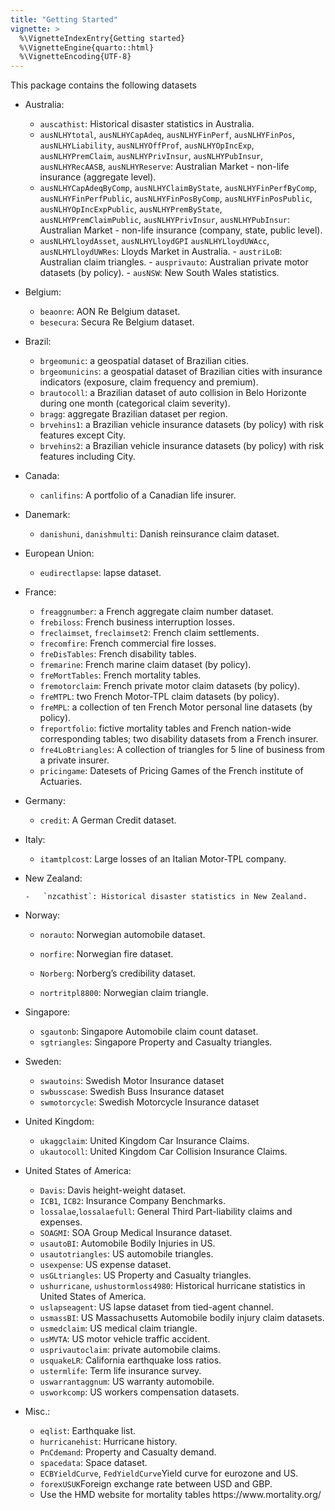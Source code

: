 ```yaml
---
title: "Getting Started"
vignette: >
  %\VignetteIndexEntry{Getting started}
  %\VignetteEngine{quarto::html}
  %\VignetteEncoding{UTF-8}
---
```


This package contains the following datasets

-   Australia:

    -   `auscathist`: Historical disaster statistics in Australia.
    -   `ausNLHYtotal`, `ausNLHYCapAdeq`, `ausNLHYFinPerf`, `ausNLHYFinPos`, `ausNLHYLiability`, `ausNLHYOffProf`, `ausNLHYOpIncExp`, `ausNLHYPremClaim`, `ausNLHYPrivInsur`, `ausNLHYPubInsur`, `ausNLHYRecAASB`, `ausNLHYReserve`: Australian Market - non-life insurance (aggregate level).
    -   `ausNLHYCapAdeqByComp`, `ausNLHYClaimByState`, `ausNLHYFinPerfByComp`, `ausNLHYFinPerfPublic`, `ausNLHYFinPosByComp`, `ausNLHYFinPosPublic`, `ausNLHYOpIncExpPublic`, `ausNLHYPremByState`, `ausNLHYPremClaimPublic`, `ausNLHYPrivInsur`, `ausNLHYPubInsur`: Australian Market - non-life insurance (company, state, public level).
    -   `ausNLHYLloydAsset`, `ausNLHYLloydGPI` `ausNLHYLloydUWAcc`, `ausNLHYLloydUWRes`: Lloyds Market in Australia. - `austriLoB`: Australian claim triangles. - `ausprivauto`: Australian private motor datasets (by policy). - `ausNSW`: New South Wales statistics.

-   Belgium:

    - `beaonre`: AON Re Belgium dataset. 
    - `besecura`: Secura Re Belgium dataset.

-   Brazil:

    - `brgeomunic`: a geospatial dataset of Brazilian cities. 
    - `brgeomunicins`: a geospatial dataset of Brazilian cities with insurance indicators (exposure, claim frequency and premium). 
    - `brautocoll`: a Brazilian dataset of auto collision in Belo Horizonte during one month (categorical claim severity). 
    - `bragg`: aggregate Brazilian dataset per region. 
    - `brvehins1`: a Brazilian vehicle insurance datasets (by policy) with risk features except City. 
    - `brvehins2`: a Brazilian vehicle insurance datasets (by policy) with risk features including City.

-   Canada:

    - `canlifins`: A portfolio of a Canadian life insurer.

-   Danemark:

    - `danishuni`, `danishmulti`: Danish reinsurance claim dataset.

-   European Union:

    - `eudirectlapse`: lapse dataset.

-   France:

    - `freaggnumber`: a French aggregate claim number dataset. 
    - `frebiloss`: French business interruption losses. 
    - `freclaimset`, `freclaimset2`: French claim settlements.
    - `frecomfire`: French commercial fire losses. 
    - `freDisTables`: French disability tables.
    - `fremarine`: French marine claim dataset (by policy). 
    - `freMortTables`: French mortality tables. 
    - `fremotorclaim`: French private motor claim datasets (by policy). 
    - `freMTPL`: two French Motor-TPL claim datasets (by policy). 
    - `freMPL`: a collection of ten French Motor personal line datasets (by policy). 
    - `freportfolio`: fictive mortality tables and French nation-wide corresponding tables; two disability datasets from a French insurer. 
    - `fre4LoBtriangles`: A collection of triangles for 5 line of business from a private insurer. 
    - `pricingame`: Datesets of Pricing Games of the French institute of Actuaries.

-   Germany:

    - `credit`: A German Credit dataset.

-   Italy:

    - `itamtplcost`: Large losses of an Italian Motor-TPL company.

-   New Zealand:

        -   `nzcathist`: Historical disaster statistics in New Zealand.

-   Norway:

    - `norauto`: Norwegian automobile dataset. 
    - `norfire`: Norwegian fire dataset.

    - `Norberg`: Norberg's credibility dataset. 
    - `nortritpl8800`: Norwegian claim triangle.

-   Singapore:

    - `sgautonb`: Singapore Automobile claim count dataset. 
    - `sgtriangles`: Singapore Property and Casualty triangles.

-   Sweden:

    - `swautoins`: Swedish Motor Insurance dataset 
    - `swbusscase`: Swedish Buss Insurance dataset 
    - `swmotorcycle`: Swedish Motorcycle Insurance dataset

-   United Kingdom:

    - `ukaggclaim`: United Kingdom Car Insurance Claims. 
    - `ukautocoll`: United Kingdom Car Collision Insurance Claims.

-   United States of America:

    - `Davis`: Davis height-weight dataset. 
    - `ICB1`, `ICB2`: Insurance Company Benchmarks. 
    - `lossalae`,`lossalaefull`: General Third Part-liability claims and expenses. 
    - `SOAGMI`: SOA Group Medical Insurance dataset.
    - `usautoBI`: Automobile Bodily Injuries in US. 
    - `usautotriangles`: US automobile triangles. 
    - `usexpense`: US expense dataset. 
    - `usGLtriangles`: US Property and Casualty triangles. 
    - `ushurricane`, `ushustormloss4980`: Historical hurricane statistics in United States of America.
    - `uslapseagent`: US lapse dataset from tied-agent channel. 
    - `usmassBI`: US Massachusetts Automobile bodily injury claim datasets. 
    - `usmedclaim`: US medical claim triangle. 
    - `usMVTA`: US motor vehicle traffic accident. 
    - `usprivautoclaim`: private automobile claims. 
    - `usquakeLR`: California earthquake loss ratios. 
    - `ustermlife`: Term life insurance survey. 
    - `uswarrantaggnum`: US warranty automobile. 
    - `usworkcomp`: US workers compensation datasets.

-   Misc.:

    - `eqlist`: Earthquake list. 
    - `hurricanehist`: Hurricane history. 
    - `PnCdemand`: Property and Casualty demand. 
    - `spacedata`: Space dataset. 
    - `ECBYieldCurve`, `FedYieldCurve`Yield curve for eurozone and US. 
    - `forexUSUK`Foreign exchange rate between USD and GBP. 
    - Use the HMD website for mortality tables https://www.mortality.org/
